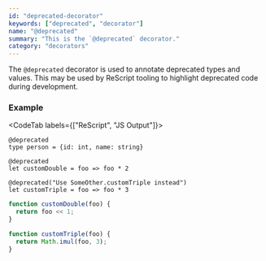 ```yaml
---
id: "deprecated-decorator"
keywords: ["deprecated", "decorator"]
name: "@deprecated"
summary: "This is the `@deprecated` decorator."
category: "decorators"
---
```


The `@deprecated` decorator is used to annotate deprecated types and values. This may be used by ReScript tooling to highlight deprecated code during development.

### Example

<CodeTab labels={["ReScript", "JS Output"]}>

```res
@deprecated
type person = {id: int, name: string}

@deprecated
let customDouble = foo => foo * 2

@deprecated("Use SomeOther.customTriple instead")
let customTriple = foo => foo * 3
```

```js
function customDouble(foo) {
  return foo << 1;
}

function customTriple(foo) {
  return Math.imul(foo, 3);
}
```

</CodeTab>


